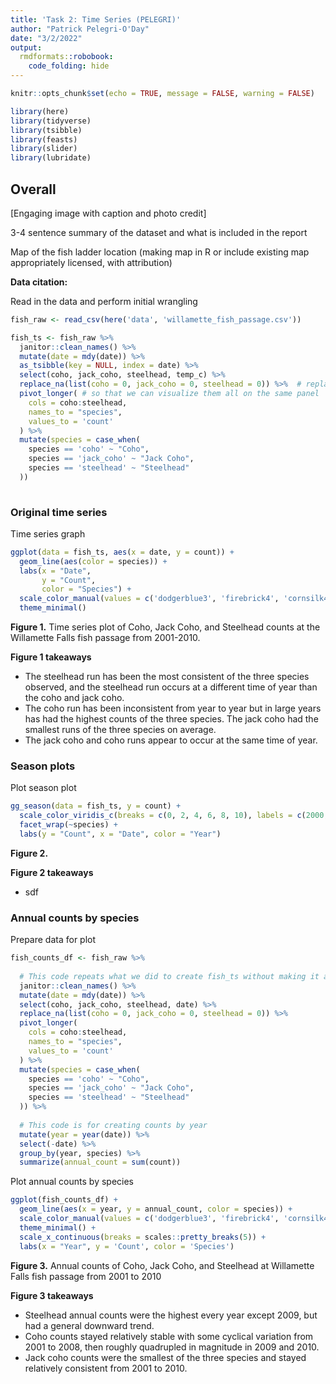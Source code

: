 ```yaml
---
title: 'Task 2: Time Series (PELEGRI)'
author: "Patrick Pelegri-O'Day"
date: "3/2/2022"
output:
  rmdformats::robobook:
    code_folding: hide
---
```


```r
knitr::opts_chunk$set(echo = TRUE, message = FALSE, warning = FALSE)

library(here)
library(tidyverse)
library(tsibble)
library(feasts)
library(slider)
library(lubridate)
```

## Overall {.tabset}

[Engaging image with caption and photo credit]

3-4 sentence summary of the dataset and what is included in the report

Map of the fish ladder location (making map in R or include existing map appropriately licensed, with attribution)

**Data citation:** 

Read in the data and perform initial wrangling
```r
fish_raw <- read_csv(here('data', 'willamette_fish_passage.csv'))

fish_ts <- fish_raw %>% 
  janitor::clean_names() %>% 
  mutate(date = mdy(date)) %>% 
  as_tsibble(key = NULL, index = date) %>%   
  select(coho, jack_coho, steelhead, temp_c) %>% 
  replace_na(list(coho = 0, jack_coho = 0, steelhead = 0)) %>%  # replace NA values with 0
  pivot_longer( # so that we can visualize them all on the same panel
    cols = coho:steelhead,
    names_to = "species",
    values_to = 'count'
  ) %>% 
  mutate(species = case_when(
    species == 'coho' ~ "Coho",
    species == 'jack_coho' ~ "Jack Coho",
    species == 'steelhead' ~ "Steelhead"
  ))
  
```


### Original time series

Time series graph
```r
ggplot(data = fish_ts, aes(x = date, y = count)) +
  geom_line(aes(color = species)) +
  labs(x = "Date",
       y = "Count",
       color = "Species") +
  scale_color_manual(values = c('dodgerblue3', 'firebrick4', 'cornsilk4')) +
  theme_minimal()
```

**Figure 1.** Time series plot of Coho, Jack Coho, and Steelhead counts at the Willamette Falls fish passage from 2001-2010.

**Figure 1 takeaways**

* The steelhead run has been the most consistent of the three species observed, and the steelhead run occurs at a different time of year than the coho and jack coho.
* The coho run has been inconsistent from year to year but in large years has had the highest counts of the three species. The jack coho had the smallest runs of the three species on average. 
* The jack coho and coho runs appear to occur at the same time of year.

### Season plots

Plot season plot
```r
gg_season(data = fish_ts, y = count) +
  scale_color_viridis_c(breaks = c(0, 2, 4, 6, 8, 10), labels = c(2000, 2002, 2004, 2006, 2008, 2010)) +
  facet_wrap(~species) +
  labs(y = "Count", x = "Date", color = "Year")
```
**Figure 2.** 

**Figure 2 takeaways**

* sdf

### Annual counts by species

Prepare data for plot
```r
fish_counts_df <- fish_raw %>% 
  
  # This code repeats what we did to create fish_ts without making it a ts
  janitor::clean_names() %>% 
  mutate(date = mdy(date)) %>% 
  select(coho, jack_coho, steelhead, date) %>% 
  replace_na(list(coho = 0, jack_coho = 0, steelhead = 0)) %>%
  pivot_longer( 
    cols = coho:steelhead,
    names_to = "species",
    values_to = 'count'
  ) %>% 
  mutate(species = case_when(
    species == 'coho' ~ "Coho",
    species == 'jack_coho' ~ "Jack Coho",
    species == 'steelhead' ~ "Steelhead"
  )) %>% 
  
  # This code is for creating counts by year
  mutate(year = year(date)) %>% 
  select(-date) %>% 
  group_by(year, species) %>% 
  summarize(annual_count = sum(count))
```

Plot annual counts by species
```r
ggplot(fish_counts_df) +
  geom_line(aes(x = year, y = annual_count, color = species)) +
  scale_color_manual(values = c('dodgerblue3', 'firebrick4', 'cornsilk4')) +
  theme_minimal() + 
  scale_x_continuous(breaks = scales::pretty_breaks(5)) +
  labs(x = "Year", y = 'Count', color = 'Species')
```

**Figure 3.** Annual counts of Coho, Jack Coho, and Steelhead at Willamette Falls fish passage from 2001 to 2010

**Figure 3 takeaways**

* Steelhead annual counts were the highest every year except 2009, but had a general downward trend.
* Coho counts stayed relatively stable with some cyclical variation from 2001 to 2008, then roughly quadrupled in magnitude in 2009 and 2010.
* Jack coho counts were the smallest of the three species and stayed relatively consistent from 2001 to 2010.